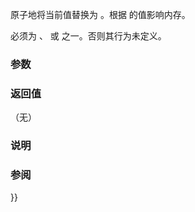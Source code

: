{{cpp/experimental/atomic_weak_ptr/title|store}}
{{cpp/experimental/concurrency/atomic_weak_ptr/navbar}}
{{dcl begin}}
{{dcl | 1=
void store( weak_ptr&lt;T&gt; desired, std::memory_order order = std::memory_order_seq_cst ) noexcept;
}}
{{dcl end}}

原子地将当前值替换为 {{tt|desired}}。根据 {{tt|order}} 的值影响内存。

{{tt|order}} 必须为 {{lc|std::memory_order_relaxed}}、{{lc|std::memory_order_release}} 或 {{lc|std::memory_order_seq_cst}} 之一。否则其行为未定义。

===参数===
{{par begin}}
{{par | desired | 要存入原子变量的 {{tt|weak_ptr}}}}
{{par | order | 要强制的内存定序约束}}
{{par end}}

===返回值===
（无）

===说明===
{{cpp/experimental/atomic_weak_ptr/atomic remarks}}

===参阅===
{{dsc begin}}
{{dsc inc | cpp/experimental/atomic_weak_ptr/dsc operator{{=}}}}
{{dsc inc | cpp/memory/shared ptr/dsc atomic}}
{{dsc end}}